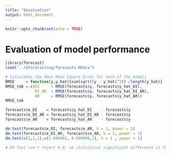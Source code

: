 ```yaml
---
title: "Qevaluation"
output: html_document
---
```


```r
knitr::opts_chunk$set(echo = TRUE)
```

# Evaluation of model performance
```r
library(forecast)
load("../Qforecasting/forecasts.RData")

# Calculates the Root Mean Square Error for each of the models
RMSE     = function(y,y_hat){sum(sqrt((y - y_hat)^2)) /length(y_hat)}
RMSE_tab = c(DI     = RMSE(forecasts$y, forecasts$y_hat_DI),
             DI_AR  = RMSE(forecasts$y, forecasts$y_hat_DI_AR),
             AR     = RMSE(forecasts$y, forecasts$y_hat_AR))
RMSE_tab

forecasts$e_DI    = forecasts$y_hat_DI    - forecasts$y
forecasts$e_DI_AR = forecasts$y_hat_DI_AR - forecasts$y
forecasts$e_AR    = forecasts$y_hat_AR    - forecasts$y

dm.test(forecasts$e_DI, forecasts$e_AR, h = 1, power = 1)
dm.test(forecasts$e_DI_AR, forecasts$e_AR, h = 1, power = 1)
dm.test(c(1,1,1),c(1.000001, 0.999999,1), h = 1 , power = 1)

# DM Test can't reject H_0: no statistical significant difference in the two forecasts
```
